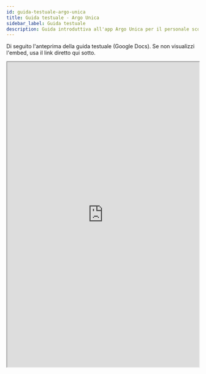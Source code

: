 ```yaml
---
id: guida-testuale-argo-unica
title: Guida testuale - Argo Unica
sidebar_label: Guida testuale
description: Guida introduttiva all'app Argo Unica per il personale scolastico
---
```


Di seguito l'anteprima della guida testuale (Google Docs). Se non visualizzi l'embed, usa il link diretto qui sotto.

<iframe
  src="https://docs.google.com/document/d/1SpxhbmP7Seo6HtjxBpOd_Boz4wD--P-WZ7bpvo_hIjU/preview"
  width="100%"
  height="800"
  allow="autoplay"
  style={{ border: 0 }}
  title="Guida testuale Argo Unica"
/>

Link diretto: <a href="https://docs.google.com/document/d/1SpxhbmP7Seo6HtjxBpOd_Boz4wD--P-WZ7bpvo_hIjU/edit?usp=drive_link" target="_blank" rel="noopener noreferrer">apri la guida su Google Docs</a>.

Fonte: [`Google Docs`](https://docs.google.com/document/d/1SpxhbmP7Seo6HtjxBpOd_Boz4wD--P-WZ7bpvo_hIjU/edit?usp=drive_link)


